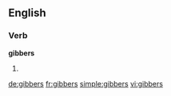 ==English==

===Verb===
'''gibbers'''

# {{third-person singular of|gibber}}

[[de:gibbers]]
[[fr:gibbers]]
[[simple:gibbers]]
[[vi:gibbers]]